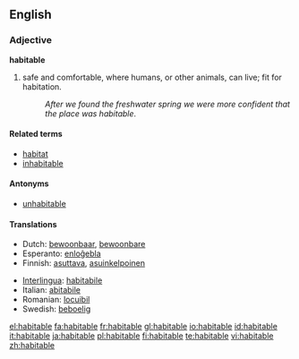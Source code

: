 ==English==

===Adjective===
'''habitable'''

# safe and comfortable, where humans, or other animals, can live; fit for habitation.
#:''After we found the freshwater spring we were more confident that the place was habitable''.

====Related terms====
*[[habitat]]
*[[inhabitable]]

====Antonyms====
*[[unhabitable]]

====Translations====
{{top}}
*Dutch: [[bewoonbaar]], [[bewoonbare]]
*Esperanto: [[enloĝebla]]
*Finnish: [[asuttava]], [[asuinkelpoinen]]
{{mid}}
*[[Interlingua]]: [[habitabile]]
*Italian: [[abitabile]]
*Romanian: [[locuibil]]
*Swedish: [[beboelig]]
{{bottom}}

[[el:habitable]]
[[fa:habitable]]
[[fr:habitable]]
[[gl:habitable]]
[[io:habitable]]
[[id:habitable]]
[[it:habitable]]
[[ja:habitable]]
[[pl:habitable]]
[[fi:habitable]]
[[te:habitable]]
[[vi:habitable]]
[[zh:habitable]]